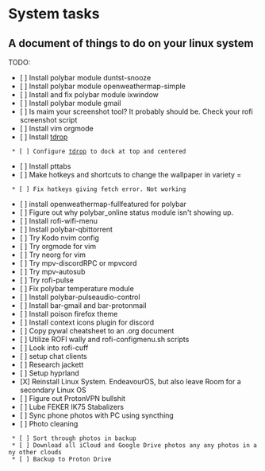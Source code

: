 = System tasks =
== A document of things to do on your linux system ==
TODO:
* [ ] Install polybar module duntst-snooze
* [ ] Install polybar module openweathermap-simple
* [ ] Install and fix polybar module ixwindow
* [ ] Install polybar module gmail
* [ ] Is maim your screenshot tool? It probably should be. Check your rofi screenshot script
* [ ] Install vim orgmode
* [ ] Install [[tdrop]]
  * [ ] Configure [[tdrop]] to dock at top and centered
* [ ] Install pttabs
* [ ] Make hotkeys and shortcuts to change the wallpaper in variety =
  * [ ] Fix hotkeys giving fetch error. Not working
* [ ] install openweathermap-fullfeatured for polybar
* [ ] Figure out why polybar_online status module isn't showing up.
* [ ] Install rofi-wifi-menu
* [ ] Install polybar-qbittorrent
* [ ] Try Kodo nvim config
* [ ] Try orgmode for vim
* [ ] Try neorg for vim
* [ ] Try mpv-discordRPC or mpvcord
* [ ] Try mpv-autosub
* [ ] Try rofi-pulse
* [ ] Fix polybar temperature module
* [ ] Install polybar-pulseaudio-control
* [ ] Install bar-gmail and bar-protonmail
* [ ] Install poison firefox theme
* [ ] Install context icons plugin for discord
* [ ] Copy pywal cheatsheet to an .org document
* [ ] Utilize ROFI wally and rofi-configmenu.sh scripts
* [ ] Look into rofi-cuff
* [ ] setup chat clients
* [ ] Research jackett
* [ ] Setup hyprland
* [X] Reinstall Linux System. EndeavourOS, but also leave Room for a secondary Linux OS
* [ ] Figure out ProtonVPN bullshit
* [ ] Lube FEKER IK75 Stabalizers
* [ ] Sync phone photos with PC using syncthing
* [ ] Photo cleaning
  * [ ] Sort through photos in backup
  * [ ] Download all iCloud and Google Drive photos any any photos in any other clouds
  * [ ] Backup to Proton Drive
